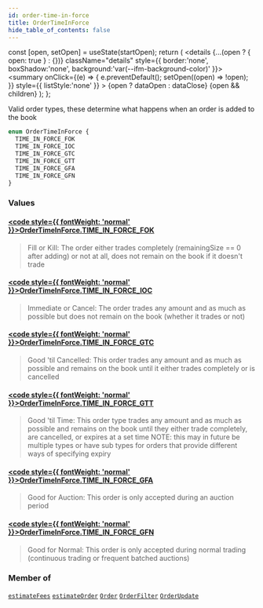 ```yaml
---
id: order-time-in-force
title: OrderTimeInForce
hide_table_of_contents: false
---
```







  const [open, setOpen] = useState(startOpen);
  return (
    <details {...(open ? { open: true } : {})} className="details" style={{ border:'none', boxShadow:'none', background:'var(--ifm-background-color)' }}>
      <summary
        onClick={(e) => {
          e.preventDefault();
          setOpen((open) => !open);
        }}
        style={{ listStyle:'none' }}
      >
      {open ? dataOpen : dataClose}
      </summary>
      {open && children}
    </details>
  );
};




Valid order types, these determine what happens when an order is added to the book


```graphql
enum OrderTimeInForce {
  TIME_IN_FORCE_FOK
  TIME_IN_FORCE_IOC
  TIME_IN_FORCE_GTC
  TIME_IN_FORCE_GTT
  TIME_IN_FORCE_GFA
  TIME_IN_FORCE_GFN
}
```


### Values

#### [<code style={{ fontWeight: 'normal' }}>OrderTimeInForce.<b>TIME_IN_FORCE_FOK</b></code>](#) 
> Fill or Kill: The order either trades completely (remainingSize == 0 after adding) or not at all, does not remain on the book if it doesn't trade
> 

#### [<code style={{ fontWeight: 'normal' }}>OrderTimeInForce.<b>TIME_IN_FORCE_IOC</b></code>](#) 
> Immediate or Cancel: The order trades any amount and as much as possible but does not remain on the book (whether it trades or not)
> 

#### [<code style={{ fontWeight: 'normal' }}>OrderTimeInForce.<b>TIME_IN_FORCE_GTC</b></code>](#) 
> Good 'til Cancelled: This order trades any amount and as much as possible and remains on the book until it either trades completely or is cancelled
> 

#### [<code style={{ fontWeight: 'normal' }}>OrderTimeInForce.<b>TIME_IN_FORCE_GTT</b></code>](#) 
> Good 'til Time: This order type trades any amount and as much as possible and remains on the book until they either trade completely, are cancelled, or expires at a set time
> NOTE: this may in future be multiple types or have sub types for orders that provide different ways of specifying expiry
> 

#### [<code style={{ fontWeight: 'normal' }}>OrderTimeInForce.<b>TIME_IN_FORCE_GFA</b></code>](#) 
> Good for Auction: This order is only accepted during an auction period
> 

#### [<code style={{ fontWeight: 'normal' }}>OrderTimeInForce.<b>TIME_IN_FORCE_GFN</b></code>](#) 
> Good for Normal: This order is only accepted during normal trading (continuous trading or frequent batched auctions)
> 



### Member of

[`estimateFees`](/testnet/api/graphql/queries/estimate-fees)  <Badge class="secondary" text="query"/><Bullet />[`estimateOrder`](/testnet/api/graphql/queries/estimate-order)  <Badge class="secondary" text="query"/><Bullet />[`Order`](/testnet/api/graphql/objects/order)  <Badge class="secondary" text="object"/><Bullet />[`OrderFilter`](/testnet/api/graphql/inputs/order-filter)  <Badge class="secondary" text="input"/><Bullet />[`OrderUpdate`](/testnet/api/graphql/objects/order-update)  <Badge class="secondary" text="object"/>

